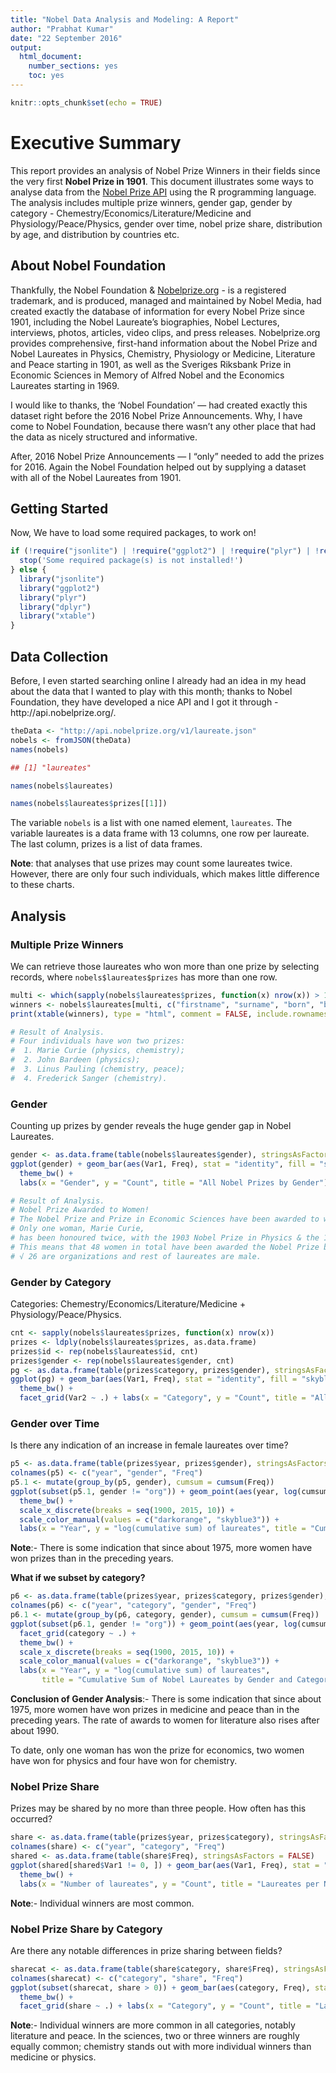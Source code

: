 ```yaml
---
title: "Nobel Data Analysis and Modeling: A Report"
author: "Prabhat Kumar"
date: "22 September 2016"
output: 
  html_document: 
    number_sections: yes
    toc: yes
---
```



```r
knitr::opts_chunk$set(echo = TRUE)
```

# Executive Summary
This report provides an analysis of Nobel Prize Winners in their fields since the very first **Nobel Prize in 1901**. This document illustrates some ways to analyse data from the [Nobel Prize API](https://nobelprize.readme.io/) using the R programming language. The analysis includes multiple prize winners, gender gap, gender by category - Chemestry/Economics/Literature/Medicine and Physiology/Peace/Physics, gender over time, nobel prize share, distribution by age, and distribution by countries etc.

## About Nobel Foundation
Thankfully, the Nobel Foundation & [Nobelprize.org](http://www.nobelprize.org/) - is a registered trademark, and is produced, managed and maintained by Nobel Media, had created exactly the database of information for every Nobel Prize since 1901, including the Nobel Laureate's biographies, Nobel Lectures, interviews, photos, articles, video clips, and press releases. Nobelprize.org provides comprehensive, first-hand information about the Nobel Prize and Nobel Laureates in Physics, Chemistry, Physiology or Medicine, Literature and Peace starting in 1901, as well as the Sveriges Riksbank Prize in Economic Sciences in Memory of Alfred Nobel and the Economics Laureates starting in 1969.

I would like to thanks, the 'Nobel Foundation' — had created exactly this dataset right before the 2016 Nobel Prize Announcements. Why, I have come to Nobel Foundation, because there wasn't any other place that had the data as nicely structured and informative.

After, 2016 Nobel Prize Announcements — I "only" needed to add the prizes for 2016. Again the Nobel Foundation helped out by supplying a dataset with all of the Nobel Laureates from 1901.

## Getting Started
Now, We have to load some required packages, to work on!

```r
if (!require("jsonlite") | !require("ggplot2") | !require("plyr") | !require("dplyr") | !require("xtable")) {
  stop('Some required package(s) is not installed!')
} else {
  library("jsonlite")
  library("ggplot2")
  library("plyr")
  library("dplyr")
  library("xtable")
}
```

## Data Collection
Before, I even started searching online I already had an idea in my head about the data that I wanted to play with this month; thanks to Nobel Foundation, they have developed a nice API and I got it through - http://api.nobelprize.org/.

```r
theData <- "http://api.nobelprize.org/v1/laureate.json"
nobels <- fromJSON(theData)
names(nobels)
```

```r
## [1] "laureates"
```

```r
names(nobels$laureates)
```

```r
names(nobels$laureates$prizes[[1]])
```

The variable `nobels` is a list with one named element, `laureates`. The variable laureates is a data frame with 13 columns, one row per laureate. The last column, prizes is a list of data frames.

<b>Note</b>: that analyses that use prizes may count some laureates twice. However, there are only four such individuals, which makes little difference to these charts.

## Analysis
### Multiple Prize Winners
We can retrieve those laureates who won more than one prize by selecting records, where `nobels$laureates$prizes` has more than one row.

```r
multi <- which(sapply(nobels$laureates$prizes, function(x) nrow(x)) > 1)
winners <- nobels$laureates[multi, c("firstname", "surname", "born", "bornCountry")]
print(xtable(winners), type = "html", comment = FALSE, include.rownames = FALSE)
```

```r
# Result of Analysis.
# Four individuals have won two prizes:
#  1. Marie Curie (physics, chemistry);
#  2. John Bardeen (physics);
#  3. Linus Pauling (chemistry, peace);
#  4. Frederick Sanger (chemistry).
```

### Gender
Counting up prizes by gender reveals the huge gender gap in Nobel Laureates.

```r
gender <- as.data.frame(table(nobels$laureates$gender), stringsAsFactors = FALSE)
ggplot(gender) + geom_bar(aes(Var1, Freq), stat = "identity", fill = "skyblue3") +
  theme_bw() +
  labs(x = "Gender", y = "Count", title = "All Nobel Prizes by Gender")
```

```r
# Result of Analysis.
# Nobel Prize Awarded to Women!
# The Nobel Prize and Prize in Economic Sciences have been awarded to women 49 times between 1901 and 2015.
# Only one woman, Marie Curie,
# has been honoured twice, with the 1903 Nobel Prize in Physics & the 1911 Nobel Prize in Chemistry.
# This means that 48 women in total have been awarded the Nobel Prize between 1901 and 2015.
# √ 26 are organizations and rest of laureates are male.
```

### Gender by Category
Categories: Chemestry/Economics/Literature/Medicine + Physiology/Peace/Physics.

```r
cnt <- sapply(nobels$laureates$prizes, function(x) nrow(x))
prizes <- ldply(nobels$laureates$prizes, as.data.frame)
prizes$id <- rep(nobels$laureates$id, cnt)
prizes$gender <- rep(nobels$laureates$gender, cnt)
pg <- as.data.frame(table(prizes$category, prizes$gender), stringsAsFactors = FALSE)
ggplot(pg) + geom_bar(aes(Var1, Freq), stat = "identity", fill = "skyblue3") +
  theme_bw() +
  facet_grid(Var2 ~ .) + labs(x = "Category", y = "Count", title = "All Nobel Prizes by Gender and Category")
```

### Gender over Time
Is there any indication of an increase in female laureates over time?

```r
p5 <- as.data.frame(table(prizes$year, prizes$gender), stringsAsFactors = FALSE)
colnames(p5) <- c("year", "gender", "Freq")
p5.1 <- mutate(group_by(p5, gender), cumsum = cumsum(Freq))
ggplot(subset(p5.1, gender != "org")) + geom_point(aes(year, log(cumsum), color = gender)) +
  theme_bw() +
  scale_x_discrete(breaks = seq(1900, 2015, 10)) +
  scale_color_manual(values = c("darkorange", "skyblue3")) +
  labs(x = "Year", y = "log(cumulative sum) of laureates", title = "Cumulative Sum of Nobel Laureates by Gender over Time")
```

**Note**:- There is some indication that since about 1975, more women have won prizes than in the preceding years.

**What if we subset by category?**

```r
p6 <- as.data.frame(table(prizes$year, prizes$category, prizes$gender), stringsAsFactors = FALSE)
colnames(p6) <- c("year", "category", "gender", "Freq")
p6.1 <- mutate(group_by(p6, category, gender), cumsum = cumsum(Freq))
ggplot(subset(p6.1, gender != "org")) + geom_point(aes(year, log(cumsum), color = gender)) +
  facet_grid(category ~ .) +
  theme_bw() +
  scale_x_discrete(breaks = seq(1900, 2015, 10)) +
  scale_color_manual(values = c("darkorange", "skyblue3")) +
  labs(x = "Year", y = "log(cumulative sum) of laureates",
       title = "Cumulative Sum of Nobel Laureates by Gender and Category over Time")
```

**Conclusion of Gender Analysis**:-
There is some indication that since about 1975, more women have won prizes in medicine and peace than in the preceding years. The rate of awards to women for literature also rises after about 1990.

To date, only one woman has won the prize for economics, two women have won for physics and four have won for chemistry.

### Nobel Prize Share
Prizes may be shared by no more than three people. How often has this occurred?

```r
share <- as.data.frame(table(prizes$year, prizes$category), stringsAsFactors = FALSE)
colnames(share) <- c("year", "category", "Freq")
shared <- as.data.frame(table(share$Freq), stringsAsFactors = FALSE)
ggplot(shared[shared$Var1 != 0, ]) + geom_bar(aes(Var1, Freq), stat = "identity", fill = "skyblue3") +
  theme_bw() +
  labs(x = "Number of laureates", y = "Count", title = "Laureates per Nobel Prize")
```

**Note**:- Individual winners are most common.

### Nobel Prize Share by Category
Are there any notable differences in prize sharing between fields?

```r
sharecat <- as.data.frame(table(share$category, share$Freq), stringsAsFactors = FALSE)
colnames(sharecat) <- c("category", "share", "Freq")
ggplot(subset(sharecat, share > 0)) + geom_bar(aes(category, Freq), stat = "identity", fill = "skyblue3") +
  theme_bw() +
  facet_grid(share ~ .) + labs(x = "Category", y = "Count", title = "Laureates per Nobel Prize by Category")
```

**Note**:- Individual winners are more common in all categories, notably literature and peace. In the sciences, two or three winners are roughly equally common; chemistry stands out with more individual winners than medicine or physics.
